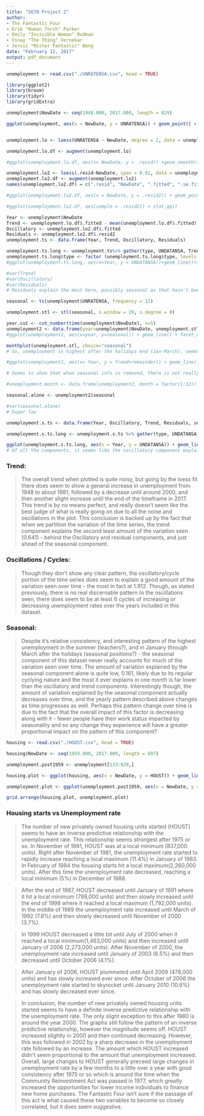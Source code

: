```yaml
---
title: "S670 Project 2"
author: 
- The Fantastic Four
- Erik "Human Torch" Parker
- Emily "Invisible Woman" Rudman
- Vinay "The Thing" Vernekar
- Jervis "Mister Fantastic" Wang
date: "February 12, 2017"
output: pdf_document
---
```




```r

unemployment <- read.csv("./UNRATENSA.csv", head = TRUE)

library(ggplot2)
library(broom)
library(tidyr)
library(gridExtra)

unemployment$NewDate <- seq(1948.000, 2017.000, length = 829)

ggplot(unemployment, aes(x = NewDate, y = UNRATENSA)) + geom_point() + geom_line() + geom_smooth() + labs(title = "Unadjusted US unemployment rate")


unemployment.lo <- loess(UNRATENSA ~ NewDate, degree = 2, data = unemployment)

unemployment.lo.df <- augment(unemployment.lo)

#ggplot(unemployment.lo.df, aes(x= NewDate, y = .resid)) +geom_smooth(span = .25) + geom_line()

unemployment.lo2 <- loess(.resid~NewDate, span = 0.01, data = unemployment.lo.df)
unemployment.lo2.df <- augment(unemployment.lo2)
names(unemployment.lo2.df) = c(".resid", "NewDate", ".fitted", ".se.fit", ".resid2")

#ggplot(unemployment.lo2.df, aes(x = NewDate, y = .resid2)) + geom_point() + geom_line()

#ggplot(unemployment.lo2.df, aes(sample = .resid2)) + stat_qq()  

Year <- unemployment$NewDate
Trend <- unemployment.lo.df$.fitted - mean(unemployment.lo.df$.fitted)
Oscillatory <- unemployment.lo2.df$.fitted
Residuals <- unemployment.lo2.df$.resid2
unemployment.ts <- data.frame(Year, Trend, Oscillatory, Residuals)

unemployment.ts.long <- unemployment.ts%>% gather(type, UNDATANSA, Trend: Residuals)
unemployment.ts.long$type <- factor (unemployment.ts.long$type, levels = c("Trend", "Oscillatory", "Residuals"))
#ggplot(unemployment.ts.long, aes(x=Year, y = UNDATANSA))+geom_line()+facet_grid(~type)

#var(Trend)
#var(Oscillatory)
#var(Residuals)
# Residuals explain the most here, possibly seasonal as that hasn't been pulled out yet.

seasonal <- ts(unemployment$UNRATENSA, frequency = 12)

unemployment.stl <- stl(seasonal, s.window = 29, s.degree = 0)

year.cut <- cut_number(time(unemployment$NewDate), n=5)
unemployment2 <- data.frame(year=unemployment$NewDate, unemployment.stl$time.series, year.cut)
#ggplot(unemployment2, aes(x=year, y=seasonal)) + geom_line() + facet_wrap(~year.cut, ncol=1, scales="free_x")

monthplot(unemployment.stl, choice="seasonal")
# So, unemployment is highest after the holidays end (Jan-March), seems to be a definite seasonal component.

#ggplot(unemployment2, aes(x= Year, y = Trend+remainder)) + geom_line() + geom_smooth()

# Seems to show that when seasonal info is removed, there is not really any clear trend, just residual noise left over.

#unemployment.month <- data.frame(unemployment2, month = factor(1:12)) # Can't get to work for above plot like Brad does, necessary though?

seasonal.alone <- unemployment2$seasonal

#var(seasonal.alone)
# Super low

unemployment.s.ts <- data.frame(Year, Oscillatory, Trend, Residuals, seasonal.alone)

unemployment.s.ts.long <- unemployment.s.ts %>% gather(type, UNDATANSA, seasonal.alone:Residuals:Oscillatory)

ggplot(unemployment.s.ts.long, aes(x = Year, y = UNDATANSA)) + geom_line() + facet_wrap(~type, ncol = 1)
# Of all the components, it seems like the oscillatory component explains the greatest amount of the variation seen in the original plot from above. Seem to be at least 6 cycles in unemployment over the years, seemingly pretty irregular. Trend explains some of the variance, but there doesn't seem to be much of an actual pattern to it, slow increase until 1980 then a slight decrease until 2000 and a slight increase again after that. Seasonal variation regularly explains a decent amount of the variation, so seasonality deffinitely has an impact on unemployment, but it isn't huge, and interestingly it seems to be decreasing with time.

```

### Trend: ###

> The overall trend when plotted is quite noisy, but going by the loess fit there does seem to show a general increase in unemployment from 1948 to about 1981, followed by a decrease until around 2000, and then another slight increase until the end of the timeframe in 2017. This trend is by no means perfect, and really doesn't seem like the best judge of what is really going on due to all the noise and oscillations in the plot. This conclusion is backed up by the fact that when we partition the variation of the time series, the trend component explains the second least amount of the variation seen (0.641) - behind the Oscillatory and residual components, and just ahead of the seasonal component.

### Oscillations / Cycles: ###

> Though they don't show any clear pattern, the oscillatory/cycle portion of the time series does seem to explain a good amount of the variation seen over time - the most in fact at 1.912. Though, as stated previously, there is no real discernable pattern to the oscillations seen, there does seem to be at least 6 cycles of increasing or decreasing unemployment rates over the years included in this dataset.

### Seasonal: ###

> Despite it's relative consistency, and interesting pattern of the highest unemployment in the summer (teachers?), and in January through March after the holidays (seasonal positions?) - the seasonal component of this dataset never really accounts for much of the variation seen over time. The amount of variation explained by the seasonal component alone is quite low, 0.161, likely due to its regular cyclying nature and the most it ever explains in one month is far lower than the oscillatory and trend components.
> Interestingly though, the amount of variation explained by the seasonal component actually decreases over time, and the yearly pattern described above changes as time progresses as well. Perhaps this pattern change over time is due to the fact that the overall impact of this factor is decreasing along with it - fewer people have their work status impacted by seasonality and so any change they experience will have a greater proportional impact on the pattern of this component?




```r

housing <- read.csv("./HOUST.csv", head = TRUE)

housing$NewDate <- seq(1959.000, 2017.000, length = 697)

unemployment.post1959 <- unemployment[133:829,]

housing.plot <- ggplot(housing, aes(x = NewDate, y = HOUST)) + geom_line() +labs(title = "Number of new homes constructed per month (Y axis reversed)", x = "Date", y = "Housing starts (thousands)") + scale_y_reverse()

unemployment.plot <- ggplot(unemployment.post1959, aes(x = NewDate, y = UNRATENSA)) + geom_line()  + labs(title = "Unadjusted monthly US unemployment rate", x= "Date", y = "Unemployment rate")

grid.arrange(housing.plot, unemployment.plot)

```

### Housing starts vs Unemployment rate###

> The number of new privately owned housing units started (HOUST) seems to have an inverse predictive relationship with the unemployment rate. This relationship seems strongest after 1975 or so. In November of 1981, HOUST was at a local minimum (837,000 units). Right after November of 1981, the unemployment rate started to rapidly increase reaching a local maximum (11.4%) in January of 1983. In February of 1984 the housing starts hit a local maximum(2,260,000 units). After this time the unemployment rate decreased, reaching a local minimum (5%) in December of 1988.

> After the end of 1987, HOUST decreased until January of 1991 where it hit a local minimum (798,000 units) and then slowly increased until the end of 1998 where it reached a local maximum (1,792,000 units). In the middle of 1989 the unemployment rate increased until March of 1992  (7.8%) and then slowly decreased until November of 2000 (3.7%).

> In 1999 HOUST decreased a little bit until July of 2000 when it reached a local minimum(1,463,000 units) and then increased until January of 2006 (2,273,000 units).  After November of 2000, the unemployment rate increased until January of 2003 (6.5%) and then decreased until October 2006 (4.1%).

> After January of 2006, HOUST plummeted until April 2009 (478,000 units) and has slowly increased ever since. After October of 2006 the unemployment rate started to skyrocket until January 2010 (10.6%) and has slowly decreased ever since.

> In conclusion, the number of new privately owned housing units started seems to have a definite inverse predictive relationship with the unemployment rate.  The only slight exception to this after 1980 is around the year 2000. The graphs still follow the pattern of an inverse predictive relationship, however the magnitude seems off.  HOUST increased slightly in 2000 and then continued decreasing. However, this was followed in 2002 by a sharp decrease in the unemployment rate followed by an increase. The amount which HOUST increased didn't seem proportional to the amount that unemployment increased. Overall, large changes to HOUST generally preceed large changes in unemployment rate by a few months to a little over a year with good consistency after 1975 or so which is around the time when the Community Reinvestment Act was passed in 1977, which greatly increased the opportunities for lower income individuals to finance new home purchases.  The Fantastic Four isn't sure if the passage of this act is what caused these two variables to become so closely correlated, but it does seem suggestive.

